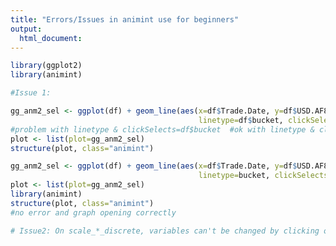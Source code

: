 ```yaml
---
title: "Errors/Issues in animint use for beginners"
output:
  html_document:
---
```

```r
library(ggplot2)
library(animint)
```

```r
#Issue 1:
```


```r
gg_anm2_sel <- ggplot(df) + geom_line(aes(x=df$Trade.Date, y=df$USD.AF8.FUT, 
                                          linetype=df$bucket, clickSelects=df$bucket))
#problem with linetype & clickSelects=df$bucket  #ok with linetype & clickSelects=bucket
plot <- list(plot=gg_anm2_sel)
structure(plot, class="animint")
```

```r
gg_anm2_sel <- ggplot(df) + geom_line(aes(x=df$Trade.Date, y=df$USD.AF8.FUT, 
                                          linetype=bucket, clickSelects=bucket))
plot <- list(plot=gg_anm2_sel)
library(animint)
structure(plot, class="animint")
#no error and graph opening correctly
```

```r
# Issue2: On scale_*_discrete, variables can't be changed by clicking on the legends
```

